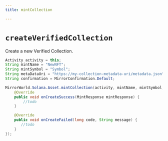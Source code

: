 ```yaml
---
title: mintCollection

---
```


# `createVerifiedCollection`
Create a new Verified Collection.


```java
Activity activity = this;
String mintName = "NewNFT";
String mintSymbol = "Symbol";
String metaDataUri = "https://my-collection-metadata-uri/metadata.json";
String confirmation = MirrorConfirmation.Default;

MirrorWorld.Solana.Asset.mintCollection(activity, mintName, mintSymbol, metaDataUri, confirmation, new CreateTopCollectionListener() {
    @Override
    public void onCreateSuccess(MintResponse mintResponse) {
        //todo
    }

    @Override
    public void onCreateFailed(long code, String message) {
       //todo
    }
});
```
